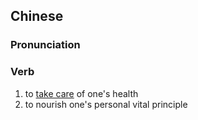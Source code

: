 {{also|养身}}
==Chinese==
{{zh-forms|s=养身}}

===Pronunciation===
{{zh-pron
|m=yǎngshēn
|c=joeng5 san1
|cat=v
}}

===Verb===
{{zh-verb}}

# to [[take care]] of one's health
# to nourish one's personal vital principle